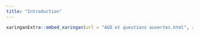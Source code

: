```yaml
---
title: "Introduction"
---
```



```r
xaringanExtra::embed_xaringan(url = "AGD et questions ouvertes.html", ratio = "16:9")
```